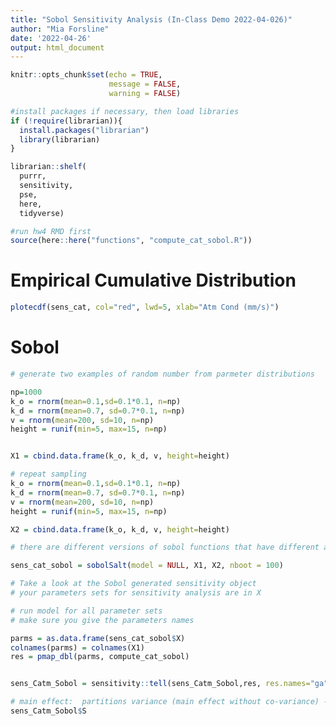 ```yaml
---
title: "Sobol Sensitivity Analysis (In-Class Demo 2022-04-026)"
author: "Mia Forsline"
date: '2022-04-26'
output: html_document
---
```


```r
knitr::opts_chunk$set(echo = TRUE,
                      message = FALSE, 
                      warning = FALSE)

#install packages if necessary, then load libraries
if (!require(librarian)){
  install.packages("librarian")
  library(librarian)
}

librarian::shelf(
  purrr,
  sensitivity,
  pse,
  here,
  tidyverse)

#run hw4 RMD first 
source(here::here("functions", "compute_cat_sobol.R"))
```

# Empirical Cumulative Distribution 

```r
plotecdf(sens_cat, col="red", lwd=5, xlab="Atm Cond (mm/s)")
```

# Sobol 

```r
# generate two examples of random number from parmeter distributions

np=1000
k_o = rnorm(mean=0.1,sd=0.1*0.1, n=np)
k_d = rnorm(mean=0.7, sd=0.7*0.1, n=np)
v = rnorm(mean=200, sd=10, n=np)
height = runif(min=5, max=15, n=np)


X1 = cbind.data.frame(k_o, k_d, v, height=height)

# repeat sampling
k_o = rnorm(mean=0.1,sd=0.1*0.1, n=np)
k_d = rnorm(mean=0.7, sd=0.7*0.1, n=np)
v = rnorm(mean=200, sd=10, n=np)
height = runif(min=5, max=15, n=np)

X2 = cbind.data.frame(k_o, k_d, v, height=height)

# there are different versions of sobol functions that have different approaches for estimating parameters and indices, we use an approach implemented by jansen

sens_cat_sobol = sobolSalt(model = NULL, X1, X2, nboot = 100)
```


```r
# Take a look at the Sobol generated sensitivity object
# your parameters sets for sensitivity analysis are in X

# run model for all parameter sets
# make sure you give the parameters names

parms = as.data.frame(sens_cat_sobol$X)
colnames(parms) = colnames(X1)
res = pmap_dbl(parms, compute_cat_sobol)


sens_Catm_Sobol = sensitivity::tell(sens_Catm_Sobol,res, res.names="ga")

# main effect:  partitions variance (main effect without co-variance) - sums approximately to one
sens_Catm_Sobol$S
```

